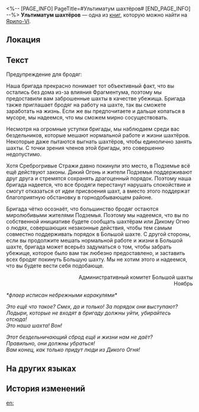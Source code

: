 <%-- [PAGE_INFO]
PageTitle=#Ультиматум шахтёров#
[END_PAGE_INFO] --%>
{{Дополнить}}
{{Книга Инфобокс
|id           = 014
|Название     = 
|Изображение  = Предмет Записи.png
|Мир          = Ярило-VI
|Томов        = 1
|Автор        = <!--нужно добавить-->
|Описание     = Немного резковатый ультиматум с граффити. Читая его, становится понятно, откуда берутся разногласия на территории шахт.
|Том1         = {{tx}}
|Источник1    = {{tx|Отсутствует источник}}
|Персонажи    = 
|Фракции      = 
}}
'''Ультиматум шахтёров''' — одна из [[Книги|книг]], которую можно найти на [[Ярило-VI]].

==Локация==
{{Отметка карты|<!--название карты-->|<!--id отметки-->}}

==Текст==
Предупреждение для бродяг:

Наша бригада прекрасно понимает тот объективный факт, что вы остались без дома из-за влияния Фрагментума, поэтому мы предоставили вам заброшенные шахты в качестве убежища. Бригада также приглашает бродяг на работу на шахте, так вы сможете заработать на жизнь. Если же вы предпочитаете и дальше копаться в мусоре, мы надеемся, что мы сможем мирно сосуществовать.

Несмотря на огромные уступки бригады, мы наблюдаем среди вас бездельников, которые мешают нормальной работе и жизни шахтёров. Некоторые даже пытаются выгнать шахтёров, чтобы единолично занять шахты. С точки зрения членов этой бригады, это совершенно недопустимо.

Хотя Среброгривые Стражи давно покинули это место, в Подземье всё ещё действуют законы. Дикий Огонь и жители Подземья поддерживают друг друга и стремятся сохранять драгоценный порядок. Поэтому наша бригада надеется, что все бродяги перестанут нарушать спокойствие и смогут отказаться от идеи присвоения шахт, а вместо этого поддержат благоприятную обстановку в горнодобывающем районе.

Бригада чётко осознаёт, что большинство бродяг остаются миролюбивыми жителями Подземья. Поэтому мы надеемся, что вы по собственной инициативе будете сообщать шахтёрам или Дикому Огню о людях, совершающих незаконные действия, чтобы тем самым совместно поддерживать порядок в Большой шахте. С другой стороны, если вы продолжите мешать нормальной работе и жизни в Большой шахте, бригада может всерьёз задуматься о том, чтобы забрать убежище, которое было вам так любезно предоставлено, и заставить всех бродяг покинуть Большую шахту. Мы не хотим этого и надеемся, что вы будете вести себя подобающе.

<div align="right">Административный комитет Большой шахты<br />
Ноябрь</div>

''*флаер исписан небрежными каракулями*''

''Это ещё что такое? Смех, да и только! За порядок они выступают?''<br />
''Лодыри, которые не входят в бригаду должны уйти, убирайтесь отсюда!''<br />
''Это наша шахта! Вон!''

''Этот бездельничающий сброд ещё и жизни нам не даёт?''<br />
''Правильно, они должны убраться!''<br />
''Вам конец, как только придут люди из Дикого Огня!''

==На других языках==
{{На других языках
|en   = Miners' Ultimatum
|zhs  = 矿队的通牒
|zht  = 礦隊的通牒
|ja   = 採掘チームの通牒
|ko   = 채굴대의 통첩장
|es   = Ultimátum de los mineros
|fr   = Ultimatum des mineurs
|ru   = Ультиматум шахтёров
|th   = คำขาดของทีมขุดเหมือง
|vi   = Thông Điệp Của Đội Thợ Mỏ
|de   = Ultimatum des Bergbauteams
|id   = Ultimatum Tim Penambang
|pt   = Ultimato dos Mineradores
}}

==История изменений==
{{История изменений|3.5}}

[[en:]]